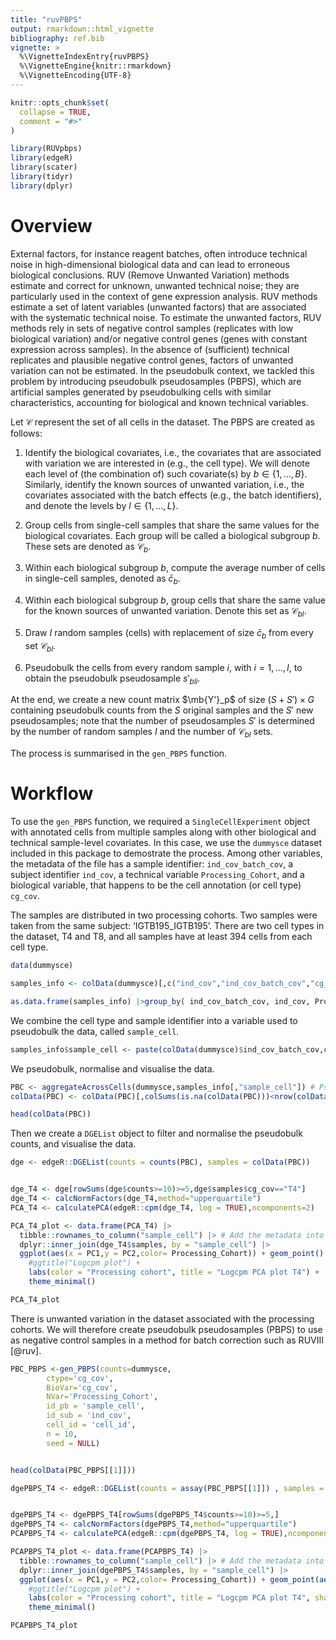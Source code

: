 ```yaml
---
title: "ruvPBPS"
output: rmarkdown::html_vignette
bibliography: ref.bib
vignette: >
  %\VignetteIndexEntry{ruvPBPS}
  %\VignetteEngine{knitr::rmarkdown}
  %\VignetteEncoding{UTF-8}
---
```


```r
knitr::opts_chunk$set(
  collapse = TRUE,
  comment = "#>"
)
```

```r

library(RUVpbps)
library(edgeR)
library(scater)
library(tidyr)
library(dplyr)


```

# Overview

External factors, for instance reagent batches, often introduce technical noise in high-dimensional biological data and can lead to erroneous biological conclusions. RUV (Remove Unwanted Variation) methods estimate and correct for unknown, unwanted technical noise;  they are particularly used in the context of gene expression analysis. RUV methods estimate a set of latent variables (unwanted factors) that are associated with the systematic technical noise. To estimate the unwanted factors, RUV methods rely in sets of negative control samples (replicates with low biological variation) and/or negative control genes (genes with constant expression across samples). In the absence of (sufficient) technical replicates and plausible negative control genes, factors of unwanted variation can not be estimated. In the pseudobulk context, we tackled this problem by introducing pseudobulk pseudosamples (PBPS), which are artificial samples generated by pseudobulking cells with similar characteristics, accounting for biological and known technical variables.

Let $\mathcal{C}$ represent the set of all cells in the dataset. The PBPS are created as follows:

1. Identify the biological covariates, i.e., the covariates that are associated with variation we are interested in (e.g., the cell type). We will denote each level of (the combination of) such covariate(s) by $b \in \{1, \ldots, B\}$. Similarly, identify the known sources of unwanted variation, i.e., the covariates associated with the batch effects (e.g., the batch identifiers), and denote the levels by $l \in \{1, \ldots, L\}$. 
    
2. Group cells from single-cell samples that share the same values for the biological covariates. Each group will be called a biological subgroup $b$. These sets are denoted as $\mathcal{C}_b$.
    
3. Within each biological subgroup $b$, compute the average number of cells in single-cell samples, denoted as $\bar{c}_b$.

4. Within each biological subgroup $b$, group cells that share the same value for the known sources of unwanted variation. Denote this set as $\mathcal{C}_{bl}$.

5. Draw $I$ random samples (cells) with replacement of size $\bar{c}_b$ from every set $\mathcal{C}_{bl}$. 

6. Pseudobulk the cells from every random sample $i$, with $i=1,...,I$, to obtain the pseudobulk pseudosample $s'_{bli}$.

At the end, we create a new count matrix $\mb{Y'}_p$ of size $(S + S')\times G$ containing pseudobulk counts from the $S$ original samples and the $S'$ new pseudosamples; note that the number of pseudosamples $S'$ is determined by the number of random samples $I$ and the number of $\mathcal{C}_{bl}$ sets. 

The process is summarised in the `gen_PBPS` function.

# Workflow

To use the `gen_PBPS` function, we required a `SingleCellExperiment` object with annotated cells from multiple samples along with other biological and technical sample-level covariates.
In this case, we use the `dummysce` dataset included in this package to demostrate the process. Among other variables, the metadata of the file has a sample identifier: `ind_cov_batch_cov`, a subject identifier `ind_cov`, a technical variable `Processing_Cohort`, and a biological variable, that happens to be the cell annotation (or cell type) `cg_cov`.

The samples are distributed in two processing cohorts. Two samples were taken from the same subject: 'IGTB195_IGTB195'. There are two cell types in the dataset, T4 and T8, and all samples have at least 394 cells from each cell type.


```r

data(dummysce)

samples_info <- colData(dummysce)[,c("ind_cov","ind_cov_batch_cov","cg_cov","sample_cell","Processing_Cohort")]

as.data.frame(samples_info) |>group_by( ind_cov_batch_cov, ind_cov, Processing_Cohort, cg_cov) |> summarise(n=n(),.groups = "drop") |>pivot_wider(names_from=cg_cov,values_from=n)

```

We combine the cell type and sample identifier into a variable used to pseudobulk the data, called `sample_cell`.

```r

samples_info$sample_cell <- paste(colData(dummysce)$ind_cov_batch_cov,colData(dummysce)$cg_cov,sep = "_")

```


We pseudobulk, normalise and visualise the data.

```r

PBC <- aggregateAcrossCells(dummysce,samples_info[,"sample_cell"]) # Pseudobulk by cell type and sample id
colData(PBC) <- colData(PBC)[,colSums(is.na(colData(PBC)))<nrow(colData(PBC))] # Remove cell level columns with NAs

head(colData(PBC))

```


Then we create a `DGEList` object to filter and normalise the pseudobulk counts, and visualise the data.

```r

dge <- edgeR::DGEList(counts = counts(PBC), samples = colData(PBC))


dge_T4 <- dge[rowSums(dge$counts>=10)>=5,dge$samples$cg_cov=="T4"]
dge_T4 <- calcNormFactors(dge_T4,method="upperquartile")
PCA_T4 <- calculatePCA(edgeR::cpm(dge_T4, log = TRUE),ncomponents=2) 

PCA_T4_plot <- data.frame(PCA_T4) |>
  tibble::rownames_to_column("sample_cell") |> # Add the metadata into this data frame; match by sample IDs
  dplyr::inner_join(dge_T4$samples, by = "sample_cell") |>
  ggplot(aes(x = PC1,y = PC2,color= Processing_Cohort)) + geom_point() + 
    #ggtitle("Logcpm plot") +
    labs(color = "Processing cohort", title = "Logcpm PCA plot T4") + 
    theme_minimal()

PCA_T4_plot


```

There is unwanted variation in the dataset associated with the processing cohorts. We will therefore create pseudobulk pseudosamples (PBPS) to use as negative control samples in a method for batch correction such as RUVIII [@ruv]. 

```r


PBC_PBPS <-gen_PBPS(counts=dummysce,
        ctype='cg_cov',
        BioVar='cg_cov',
        NVar='Processing_Cohort',
        id_pb = 'sample_cell',
        id_sub = 'ind_cov',
        cell_id = 'cell_id',
        n = 10,
        seed = NULL)


head(colData(PBC_PBPS[[1]]))

dgePBPS_T4 <- edgeR::DGEList(counts = assay(PBC_PBPS[[1]]) , samples = colData(PBC_PBPS[[1]]))


dgePBPS_T4 <- dgePBPS_T4[rowSums(dgePBPS_T4$counts>=10)>=5,]
dgePBPS_T4 <- calcNormFactors(dgePBPS_T4,method="upperquartile")
PCAPBPS_T4 <- calculatePCA(edgeR::cpm(dgePBPS_T4, log = TRUE),ncomponents=2) 

PCAPBPS_T4_plot <- data.frame(PCAPBPS_T4) |>
  tibble::rownames_to_column("sample_cell") |> # Add the metadata into this data frame; match by sample IDs
  dplyr::inner_join(dgePBPS_T4$samples, by = "sample_cell") |>
  ggplot(aes(x = PC1,y = PC2,color= Processing_Cohort)) + geom_point(aes(shape=as.factor(pbps))) + 
    #ggtitle("Logcpm plot") +
    labs(color = "Processing cohort", title = "Logcpm PCA plot T4", shape= 'PBPS') + 
    theme_minimal()

PCAPBPS_T4_plot

```

